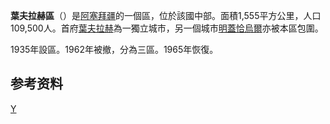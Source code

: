 {{Infobox settlement
| name =葉夫拉赫區
| type                   = [[阿塞拜疆行政区划|区]]
| image_map              = Yevlakh District in Azerbaijan 2021.svg
| map_caption            = 在阿塞拜疆的位置
| parts_type             = 定居点<ref name="preslib">{{cite web |url=https://files.preslib.az/projects/azerbaijan/gl2.pdf |title=İnzibati-ərazi vahidləri |author=<!--Not stated--> |date= |website=preslib.az |publisher= |access-date=2021-02-28 |quote=}}</ref>
| parts                  = 50
| established_title      = 建立
| established_date       = 1935-02-05
| subdivision_type       = [[国家|国家]]
| subdivision_name       = {{flag|Azerbaijan}}
| subdivision_type1      = [[阿塞拜疆行政区划|经济区]]
| subdivision_name1      = {{tsl|en|Aran Economic Region||Aran}}
| population_as_of       = {{tsl|en|Census in Azerbaijan||2020}}
| population_total       = 129700
| population_footnotes   = <ref name="statgov">{{cite web |url=https://www.stat.gov.az/source/demoqraphy/ap/az/population_2020.zip |title=Population of Azerbaijan |author=<!--Not stated--> |date= |website=stat.gov.az |publisher=[[阿塞拜疆国家统计委员会|State Statistics Committee]] |access-date=2021-02-22 |quote=}}</ref>
| area_total_km2         = 1470
| population_density_km2 = auto
| postal_code            = 6600
| seat_type              = 首府
| seat                   = [[葉夫拉赫|葉夫拉赫]]
| leader_title           = 区长
| leader_name            = Qoca Səmədov
| timezone               = [[阿塞拜疆标准时间|AZT]]
| utc_offset             = +4
| website                = {{URL|yevlax-ih.gov.az}}
}}
'''葉夫拉赫區'''（{{lang-az|Yevlax}}）是[[阿塞拜疆|阿塞拜疆]]的一個區，位於該國中部。面積1,555平方公里，人口109,500人。首府[[葉夫拉赫|葉夫拉赫]]為一獨立城市，另一個城市[[明蓋恰烏爾|明蓋恰烏爾]]亦被本區包圍。

1935年設區。1962年被撤，分為三區。1965年恢復。

==参考资料==
{{refs}}

{{coord|display=title}}
{{亞塞拜然行政區劃}}
{{normdaten}}

[[Category:阿塞拜疆行政區劃|Y]]
{{Azerbaijan-geo-stub}}